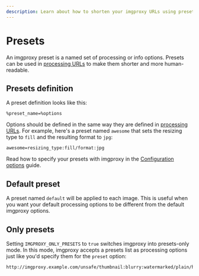 ```yaml
---
description: Learn about how to shorten your imgproxy URLs using presets
---
```


# Presets

An imgproxy preset is a named set of processing or info options. Presets can be used in [processing URLs](./processing.mdx#preset) to make them shorter and more human-readable.

## Presets definition

A preset definition looks like this:

```imgproxy_presets
%preset_name=%options
```

Options should be defined in the same way they are defined in [processing URLs](./processing.mdx#processing-options). For example, here's a preset named `awesome` that sets the resizing type to `fill` and the resulting format to `jpg`:

```imgproxy_presets
awesome=resizing_type:fill/format:jpg
```

Read how to specify your presets with imgproxy in the [Configuration options](../configuration/options.mdx#presets) guide.

## Default preset

A preset named `default` will be applied to each image. This is useful when you want your default processing options to be different from the default imgproxy options.

## Only presets

Setting `IMGPROXY_ONLY_PRESETS` to `true` switches imgproxy into presets-only mode. In this mode, imgproxy accepts a presets list as processing options just like you'd specify them for the `preset` option:

```imgproxy_url_only_presets
http://imgproxy.example.com/unsafe/thumbnail:blurry:watermarked/plain/http://example.com/images/curiosity.jpg@png
```
